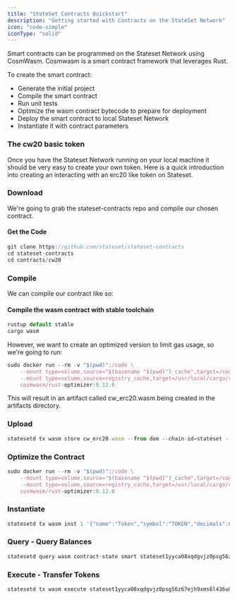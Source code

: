 ```yaml
---
title: "StateSet Contracts Quickstart"
description: "Getting started with Contracts on the StateSet Network"
icon: "code-simple"
iconType: "solid"
---
```


Smart contracts can be programmed on the Stateset Network using CosmWasm.
Cosmwasm is a smart contract framework that leverages Rust.

To create the smart contract:

- Generate the initial project
- Compile the smart contract
- Run unit tests
- Optimize the wasm contract bytecode to prepare for deployment
- Deploy the smart contract to local Stateset Network
- Instantiate it with contract parameters

### The cw20 basic token

Once you have the Stateset Network running on your local machine it should be very easy to create your own token.
Here is a quick introduction into creating an interacting with an erc20 like token on Stateset.

### Download
We're going to grab the stateset-contracts repo and compile our chosen contract.

#### Get the Code

```jsx bash
git clone https://github.com/stateset/stateset-contracts
cd stateset-contracts
cd contracts/cw20
```

### Compile

We can compile our contract like so:

#### Compile the wasm contract with stable toolchain

```jsx bash
rustup default stable
cargo wasm
```

However, we want to create an optimized version to limit gas usage, so we're going to run:

```jsx bash
sudo docker run --rm -v "$(pwd)":/code \
    --mount type=volume,source="$(basename "$(pwd)")_cache",target=/code/target \
    --mount type=volume,source=registry_cache,target=/usr/local/cargo/registry \
    cosmwasm/rust-optimizer:0.12.6
```

This will result in an artifact called cw_erc20.wasm being created in the artifacts directory.

### Upload

```jsx bash
statesetd tx wasm store cw_erc20.wasm --from dom --chain-id=stateset --gas-prices 0.1ustate --gas auto --gas-adjustment 1.3 -b block -y
```

### Optimize the Contract

```jsx bash
sudo docker run --rm -v "$(pwd)":/code \
    --mount type=volume,source="$(basename "$(pwd)")_cache",target=/code/target \
    --mount type=volume,source=registry_cache,target=/usr/local/cargo/registry \
    cosmwasm/rust-optimizer:0.12.6
```

### Instantiate

```jsx bash
statesetd tx wasm inst 1 '{"name":"Token","symbol":"TOKEN","decimals":6,"initial_balances":[{"address":"stateset1mz337yp22zxje75f5gw2mfupems5cx3p2p2pax","amount":"2800000000"}]}' --label "token" --from dom --chain-id stateset --gas auto --gas-adjustment 1.3 -b block -y
```

### Query - Query Balances

```jsx bash
statesetd query wasm contract-state smart stateset1yyca08xqdgvjz0psg56z67ejh9xms6l436u8y58m82npdqqhmmtqr9zaus '{"balance":{"address":"stateset1mz337yp22zxje75f5gw2mfupems5cx3p2p2pax"}}' --chain-id stateset
```

### Execute - Transfer Tokens

```jsx bash
statesetd tx wasm execute stateset1yyca08xqdgvjz0psg56z67ejh9xms6l436u8y58m82npdqqhmmtqr9zaus '{"transfer":{"amount":"2000","owner":"stateset1mz337yp22zxje75f5gw2mfupems5cx3p2p2pax","recipient":"stateset1j57jhj3t6322sm8lwsnxcme8af8yrghp8jf9k7"}}' --from dom --chain-id stateset --gas auto --gas-adjustment 1.3 -b block -y
```